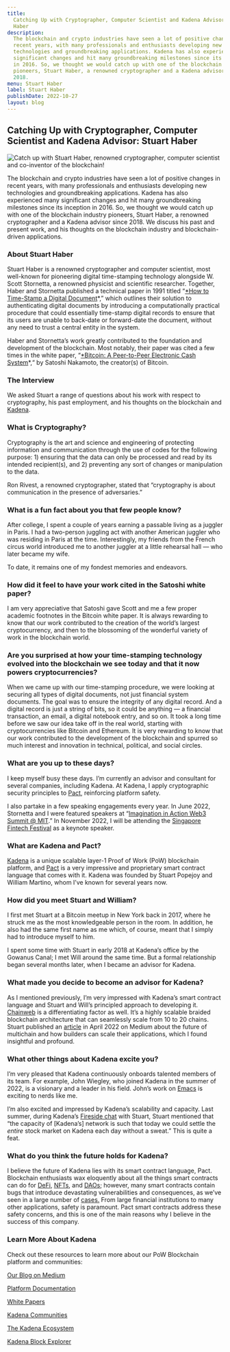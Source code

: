 ```yaml
---
title:
  Catching Up with Cryptographer, Computer Scientist and Kadena Advisor Stuart
  Haber
description:
  The blockchain and crypto industries have seen a lot of positive changes in
  recent years, with many professionals and enthusiasts developing new
  technologies and groundbreaking applications. Kadena has also experienced many
  significant changes and hit many groundbreaking milestones since its inception
  in 2016. So, we thought we would catch up with one of the blockchain industry
  pioneers, Stuart Haber, a renowned cryptographer and a Kadena advisor since
  2018.
menu: Stuart Haber
label: Stuart Haber
publishDate: 2022-10-27
layout: blog
---
```


## Catching Up with Cryptographer, Computer Scientist and Kadena Advisor: Stuart Haber

![Catch up with Stuart Haber, renowned cryptographer, computer scientist and co-inventor of the blockchain!](/assets/blog/1_leri5BWOzbsXmxjuycUX8w.webp)

The blockchain and crypto industries have seen a lot of positive changes in
recent years, with many professionals and enthusiasts developing new
technologies and groundbreaking applications. Kadena has also experienced many
significant changes and hit many groundbreaking milestones since its inception
in 2016. So, we thought we would catch up with one of the blockchain industry
pioneers, Stuart Haber, a renowned cryptographer and a Kadena advisor
since 2018. We discuss his past and present work, and his thoughts on the
blockchain industry and blockchain-driven applications.

### About Stuart Haber

Stuart Haber is a renowned cryptographer and computer scientist, most well-known
for pioneering digital time-stamping technology alongside W. Scott Stornetta, a
renowned physicist and scientific researcher. Together, Haber and Stornetta
published a technical paper in 1991 titled
“[\*How to Time-Stamp a Digital Document](https://link.springer.com/article/10.1007/BF00196791)\*,”
which outlines their solution to authenticating digital documents by introducing
a computationally practical procedure that could essentially time-stamp digital
records to ensure that its users are unable to back-date or forward-date the
document, without any need to trust a central entity in the system.

Haber and Stornetta’s work greatly contributed to the foundation and development
of the blockchain. Most notably, their paper was cited a few times in the white
paper,
“[\*Bitcoin: A Peer-to-Peer Electronic Cash System](https://bitcoin.org/en/bitcoin-paper)\*,“
by Satoshi Nakamoto, the creator(s) of Bitcoin.

### The Interview

We asked Stuart a range of questions about his work with respect to
cryptography, his past employment, and his thoughts on the blockchain and
[Kadena](https://kadena.io/).

### What is Cryptography?

Cryptography is the art and science and engineering of protecting information
and communication through the use of codes for the following purpose: 1)
ensuring that the data can only be processed and read by its intended
recipient(s), and 2) preventing any sort of changes or manipulation to the data.

Ron Rivest, a renowned cryptographer, stated that “cryptography is about
communication in the presence of adversaries.”

### What is a fun fact about you that few people know?

After college, I spent a couple of years earning a passable living as a juggler
in Paris. I had a two-person juggling act with another American juggler who was
residing in Paris at the time. Interestingly, my friends from the French circus
world introduced me to another juggler at a little rehearsal hall — who later
became my wife.

To date, it remains one of my fondest memories and endeavors.

### How did it feel to have your work cited in the Satoshi white paper?

I am very appreciative that Satoshi gave Scott and me a few proper academic
footnotes in the Bitcoin white paper. It is always rewarding to know that our
work contributed to the creation of the world’s largest cryptocurrency, and then
to the blossoming of the wonderful variety of work in the blockchain world.

### Are you surprised at how your time-stamping technology evolved into the blockchain we see today and that it now powers cryptocurrencies?

When we came up with our time-stamping procedure, we were looking at securing
all types of digital documents, not just financial system documents. The goal
was to ensure the integrity of any digital record. And a digital record is just
a string of bits, so it could be anything — a financial transaction, an email, a
digital notebook entry, and so on. It took a long time before we saw our idea
take off in the real world, starting with cryptocurrencies like Bitcoin and
Ethereum. It is very rewarding to know that our work contributed to the
development of the blockchain and spurred so much interest and innovation in
technical, political, and social circles.

### What are you up to these days?

I keep myself busy these days. I’m currently an advisor and consultant for
several companies, including Kadena. At Kadena, I apply cryptographic security
principles to
[Pact](https://docs.kadena.io/basics/whitepapers/overview#2-pact-kadenas-smart-contract-language-),
reinforcing platform safety.

I also partake in a few speaking engagements every year. In June 2022, Stornetta
and I were featured speakers at
“[Imagination in Action Web3 Summit @ MIT](https://connection.mit.edu/imagination-action-web3-summit-mit).”
In November 2022, I will be attending the
[Singapore Fintech Festival](https://www.fintechfestival.sg) as a keynote
speaker.

### What are Kadena and Pact?

[Kadena](https://kadena.io/about/) is a unique scalable layer-1 Proof of Work
(PoW) blockchain platform, and
[Pact](https://docs.kadena.io/learn-pact/beginner/welcome-to-pact) is a very
impressive and proprietary smart contract language that comes with it. Kadena
was founded by Stuart Popejoy and William Martino, whom I’ve known for several
years now.

### How did you meet Stuart and William?

I first met Stuart at a Bitcoin meetup in New York back in 2017, where he struck
me as the most knowledgeable person in the room. In addition, he also had the
same first name as me which, of course, meant that I simply had to introduce
myself to him.

I spent some time with Stuart in early 2018 at Kadena’s office by the Gowanus
Canal; I met Will around the same time. But a formal relationship began several
months later, when I became an advisor for Kadena.

### What made you decide to become an advisor for Kadena?

As I mentioned previously, I’m very impressed with Kadena’s smart contract
language and Stuart and Will’s principled approach to developing it.
[Chainweb](https://docs.kadena.io/basics/whitepapers/overview) is a
differentiating factor as well. It’s a highly scalable braided blockchain
architecture that can seamlessly scale from 10 to 20 chains. Stuart published an
[article](https://medium.com/kadena-io/the-future-of-multichain-828a2547b697) in
April 2022 on Medium about the future of multichain and how builders can scale
their applications, which I found insightful and profound.

### What other things about Kadena excite you?

I’m very pleased that Kadena continuously onboards talented members of its team.
For example, John Wiegley, who joined Kadena in the summer of 2022, is a
visionary and a leader in his field. John’s work on
[Emacs](https://en.wikipedia.org/wiki/Emacs) is exciting to nerds like me.

I’m also excited and impressed by Kadena’s scalability and capacity. Last
summer, during Kadena’s [Fireside chat](https://youtu.be/ELjp1gclsTU) with
Stuart, Stuart mentioned that “the capacity of [Kadena’s] network is such that
today we could settle the _entire_ stock market on Kadena each day without a
sweat.” This is quite a feat.

### What do you think the future holds for Kadena?

I believe the future of Kadena lies with its smart contract language, Pact.
Blockchain enthusiasts wax eloquently about all the things smart contracts can
do for [DeFi](https://www.coinbase.com/learn/crypto-basics/what-is-defi),
[NFTs](https://kadenacommunity.medium.com/kadena-nfts-the-future-is-poly-fungible-6fa14c40e879#:~:text=Kadena%20NFT's%20are%20tokens%20on,the%20only%20game%20in%20town.),
and
[DAOs](https://medium.com/kadena-io/kadena-dao-meaningful-initiatives-driven-by-the-voice-of-the-community-a137a0040eb5);
however, many smart contracts contain bugs that introduce devastating
vulnerabilities and consequences, as we’ve seen in a large number of
[cases.](https://savedby.kadena.network/) From large financial institutions to
many other applications, safety is paramount. Pact smart contracts address these
safety concerns, and this is one of the main reasons why I believe in the
success of this company.

### Learn More About Kadena

Check out these resources to learn more about our PoW Blockchain platform and
communities:

[Our Blog on Medium](https://medium.com/kadena-io)

[Platform Documentation](https://docs.kadena.io)

[White Papers](https://docs.kadena.io/basics/whitepapers/overview)

[Kadena Communities](https://kadena.io/community/)

[The Kadena Ecosystem](https://kadena.io/ecosystem/)

[Kadena Block Explorer](https://explorer.chainweb.com)
